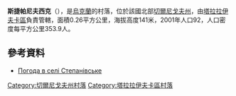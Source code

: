 {{coord|50|53|56|N|33|1|2|E|scale:100000|display=title}}

'''斯捷帕尼夫西克'''（{{lang-uk|Степанівське}}），是[[烏克蘭|烏克蘭]]的村落，位於該國北部[[切爾尼戈夫州|切爾尼戈夫州]]，由[[塔拉拉伊夫卡區|塔拉拉伊夫卡區]]負責管轄，面積0.26平方公里，海拔高度141米，2001年人口92，人口密度每平方公里353.9人。

==參考資料==
* [http://weather.in.ua/ua/chernigovskaja/25157 Погода в селі Степанівське] {{Wayback|url=http://weather.in.ua/ua/chernigovskaja/25157 |date=20111220123811 }}

[[Category:切爾尼戈夫州村落|Category:切爾尼戈夫州村落]]
[[Category:塔拉拉伊夫卡區村落|Category:塔拉拉伊夫卡區村落]]


{{Chernihiv-geo-stub}}